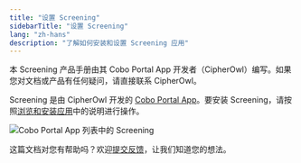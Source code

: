 ```yaml
---
title: "设置 Screening"
sidebarTitle: "设置 Screening"
lang: "zh-hans"
description: "了解如何安装和设置 Screening 应用"
---
```

<Tip>本 Screening 产品手册由其 Cobo Portal App 开发者（CipherOwl）编写。如果您对文档或产品有任何疑问，请直接联系 CipherOwl。</Tip>

Screening 是由 CipherOwl 开发的 [Cobo Portal App](/cn/apps/introduction)。要安装 Screening，请按照[浏览和安装应用](/cn/apps/browse-and-install)中的说明进行操作。

<img src="/cn/images/portal-apps/screening/set-up.png" className="screenshot_full_screen" alt="Cobo Portal App 列表中的 Screening" />

<Tip>这篇文档对您有帮助吗？欢迎[提交反馈](https://forms.zohopublic.com/cobo/form/DocumentFeedbackForm/formperma/QvLOhxJv1_JMsJ-1dleZ8Itb_7rzN-LtgvsDdxosoVI?referrername=manuals)，让我们知道您的想法。</Tip>
